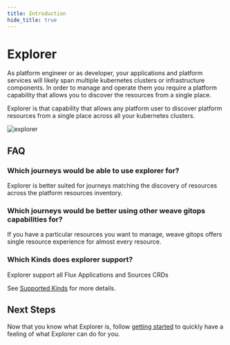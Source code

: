 ```yaml
---
title: Introduction
hide_title: true
---
```



# Explorer <TierLabel tiers="Enterprise" />

<AlphaWarning/>

As platform engineer or as developer, your applications and platform services will likely span multiple kubernetes clusters
or infrastructure components.  In order to manage and operate them you require a platform capability that
allows you to discover the resources from a single place.

Explorer is that capability that allows any platform user to discover platform resources from a single place
across all your kubernetes clusters.

![explorer](imgs/explorer-ui.png)

## FAQ

### Which journeys would be able to use explorer for?

Explorer is better suited for journeys matching the discovery of resources across the platform resources inventory.

### Which journeys would be better using other weave gitops capabilities for?

If you have a particular resources you want to manage, weave gitops offers single resource experience
for almost every resource.

### Which Kinds does explorer support?

Explorer support all Flux Applications and Sources CRDs

See [Supported Kinds](../configuration#kinds) for more details.

## Next Steps

Now that you know what Explorer is, follow [getting started](../getting-started) to quickly have a feeling
of what Explorer can do for you.
